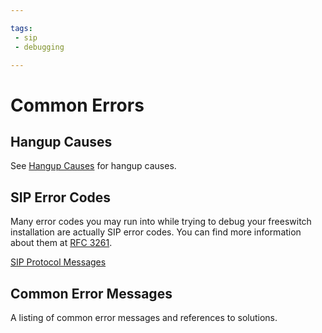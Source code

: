 ```yaml
---

tags:
 - sip
 - debugging

---
```


# Common Errors 

 

## Hangup Causes

See [Hangup Causes](./Hangup-Cause-Code-Table.mdx#about) for hangup causes.

## SIP Error Codes

Many error codes you may run into while trying to debug your freeswitch installation are actually SIP error codes. You can find more information about them at [RFC 3261](https://tools.ietf.org/html/rfc3261).

[SIP Protocol Messages](./SIP-Protocol-Messages.mdx#about)

## Common Error Messages

A listing of common error messages and references to solutions.


